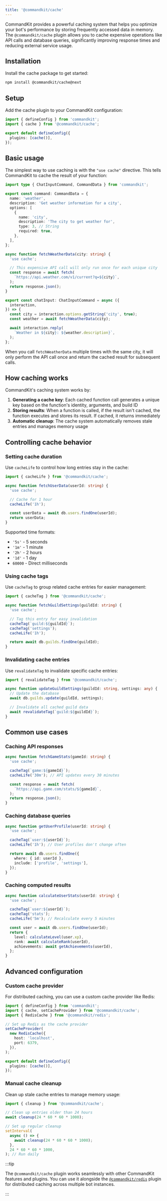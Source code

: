 ```yaml
---
title: '@commandkit/cache'
---
```


CommandKit provides a powerful caching system that helps you optimize
your bot's performance by storing frequently accessed data in memory.
The `@commandkit/cache` plugin allows you to cache expensive
operations like API calls and database queries, significantly
improving response times and reducing external service usage.

## Installation

Install the cache package to get started:

```bash npm2yarn
npm install @commandkit/cache@next
```

## Setup

Add the cache plugin to your CommandKit configuration:

```ts title="commandkit.config.ts"
import { defineConfig } from 'commandkit';
import { cache } from '@commandkit/cache';

export default defineConfig({
  plugins: [cache()],
});
```

## Basic usage

The simplest way to use caching is with the `"use cache"` directive.
This tells CommandKit to cache the result of your function:

```ts title="src/app/commands/weather.ts"
import type { ChatInputCommand, CommandData } from 'commandkit';

export const command: CommandData = {
  name: 'weather',
  description: 'Get weather information for a city',
  options: [
    {
      name: 'city',
      description: 'The city to get weather for',
      type: 3, // String
      required: true,
    },
  ],
};

async function fetchWeatherData(city: string) {
  'use cache';

  // This expensive API call will only run once for each unique city
  const response = await fetch(
    `https://api.weather.com/v1/current?q=${city}`,
  );
  return response.json();
}

export const chatInput: ChatInputCommand = async ({
  interaction,
}) => {
  const city = interaction.options.getString('city', true);
  const weather = await fetchWeatherData(city);

  await interaction.reply(
    `Weather in ${city}: ${weather.description}`,
  );
};
```

When you call `fetchWeatherData` multiple times with the same city, it
will only perform the API call once and return the cached result for
subsequent calls.

## How caching works

CommandKit's caching system works by:

1. **Generating a cache key**: Each cached function call generates a
   unique key based on the function's identity, arguments, and build
   ID
2. **Storing results**: When a function is called, if the result isn't
   cached, the function executes and stores its result. If cached, it
   returns immediately
3. **Automatic cleanup**: The cache system automatically removes stale
   entries and manages memory usage

## Controlling cache behavior

### Setting cache duration

Use `cacheLife` to control how long entries stay in the cache:

```ts
import { cacheLife } from '@commandkit/cache';

async function fetchUserData(userId: string) {
  'use cache';

  // Cache for 1 hour
  cacheLife('1h');

  const userData = await db.users.findOne(userId);
  return userData;
}
```

Supported time formats:

- `'5s'` - 5 seconds
- `'1m'` - 1 minute
- `'2h'` - 2 hours
- `'1d'` - 1 day
- `60000` - Direct milliseconds

### Using cache tags

Use `cacheTag` to group related cache entries for easier management:

```ts
import { cacheTag } from '@commandkit/cache';

async function fetchGuildSettings(guildId: string) {
  'use cache';

  // Tag this entry for easy invalidation
  cacheTag(`guild:${guildId}`);
  cacheTag('settings');
  cacheLife('1h');

  return await db.guilds.findOne(guildId);
}
```

### Invalidating cache entries

Use `revalidateTag` to invalidate specific cache entries:

```ts
import { revalidateTag } from '@commandkit/cache';

async function updateGuildSettings(guildId: string, settings: any) {
  // Update the database
  await db.guilds.update(guildId, settings);

  // Invalidate all cached guild data
  await revalidateTag(`guild:${guildId}`);
}
```

## Common use cases

### Caching API responses

```ts
async function fetchGameStats(gameId: string) {
  'use cache';

  cacheTag(`game:${gameId}`);
  cacheLife('30m'); // API updates every 30 minutes

  const response = await fetch(
    `https://api.game.com/stats/${gameId}`,
  );
  return response.json();
}
```

### Caching database queries

```ts
async function getUserProfile(userId: string) {
  'use cache';

  cacheTag(`user:${userId}`);
  cacheLife('1h'); // User profiles don't change often

  return await db.users.findOne({
    where: { id: userId },
    include: ['profile', 'settings'],
  });
}
```

### Caching computed results

```ts
async function calculateUserStats(userId: string) {
  'use cache';

  cacheTag(`user:${userId}`);
  cacheTag('stats');
  cacheLife('5m'); // Recalculate every 5 minutes

  const user = await db.users.findOne(userId);
  return {
    level: calculateLevel(user.xp),
    rank: await calculateRank(userId),
    achievements: await getAchievements(userId),
  };
}
```

## Advanced configuration

### Custom cache provider

For distributed caching, you can use a custom cache provider like
Redis:

```ts title="commandkit.config.ts"
import { defineConfig } from 'commandkit';
import { cache, setCacheProvider } from '@commandkit/cache';
import { RedisCache } from '@commandkit/redis';

// Set up Redis as the cache provider
setCacheProvider(
  new RedisCache({
    host: 'localhost',
    port: 6379,
  }),
);

export default defineConfig({
  plugins: [cache()],
});
```

### Manual cache cleanup

Clean up stale cache entries to manage memory usage:

```ts
import { cleanup } from '@commandkit/cache';

// Clean up entries older than 24 hours
await cleanup(24 * 60 * 60 * 1000);

// Set up regular cleanup
setInterval(
  async () => {
    await cleanup(24 * 60 * 60 * 1000);
  },
  24 * 60 * 60 * 1000,
); // Run daily
```

:::tip

The `@commandkit/cache` plugin works seamlessly with other CommandKit
features and plugins. You can use it alongside the
[`@commandkit/redis`](./07-commandkit-redis.mdx) plugin for
distributed caching across multiple bot instances.

:::
